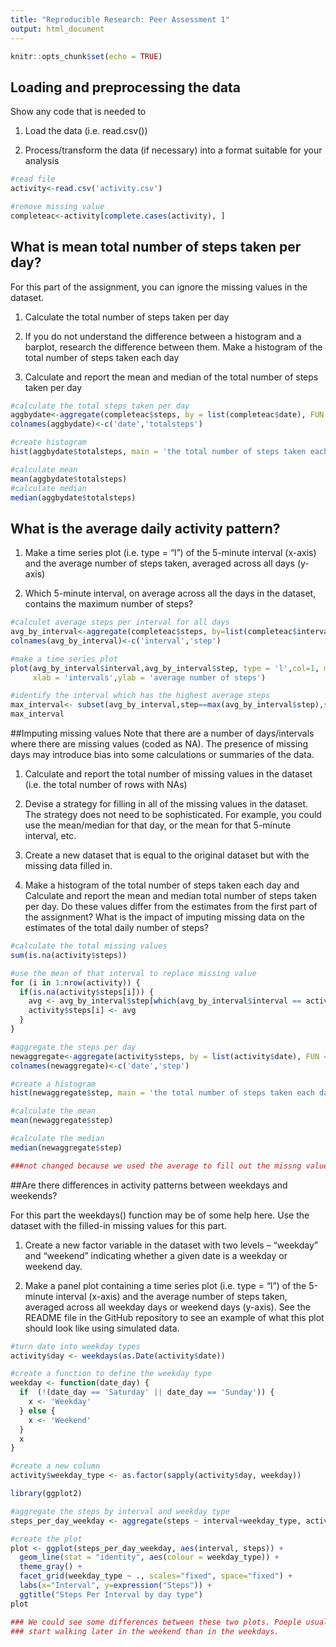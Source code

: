 ```yaml
---
title: "Reproducible Research: Peer Assessment 1"
output: html_document
---
```


```r
knitr::opts_chunk$set(echo = TRUE)
```

## Loading and preprocessing the data

Show any code that is needed to

1. Load the data (i.e. read.csv())

2. Process/transform the data (if necessary) into a format suitable for your analysis

```r
#read file
activity<-read.csv('activity.csv')

#remove missing value
completeac<-activity[complete.cases(activity), ]
```

## What is mean total number of steps taken per day?

For this part of the assignment, you can ignore the missing values in the dataset.

1. Calculate the total number of steps taken per day

2. If you do not understand the difference between a histogram and a barplot, research the difference between them. Make a histogram of the total number of steps taken each day

3. Calculate and report the mean and median of the total number of steps taken per day

```r
#calculate the total steps taken per day
aggbydate<-aggregate(completeac$steps, by = list(completeac$date), FUN = sum)
colnames(aggbydate)<-c('date','totalsteps')

#create histogram
hist(aggbydate$totalsteps, main = 'the total number of steps taken each day', xlab = 'step')

#calculate mean
mean(aggbydate$totalsteps)
#calculate median
median(aggbydate$totalsteps)
```

## What is the average daily activity pattern?
1. Make a time series plot (i.e. type = “l”) of the 5-minute interval (x-axis) and the average number of steps taken, averaged across all days (y-axis)

2. Which 5-minute interval, on average across all the days in the dataset, contains the maximum number of steps?

```r
#calculet average steps per interval for all days
avg_by_interval<-aggregate(completeac$steps, by=list(completeac$interval), FUN=mean)
colnames(avg_by_interval)<-c('interval','step')

#make a time series plot
plot(avg_by_interval$interval,avg_by_interval$step, type = 'l',col=1, main = 'average number of steps by interval',
     xlab = 'intervals',ylab = 'average number of steps')

#identify the interval which has the highest average steps
max_interval<- subset(avg_by_interval,step==max(avg_by_interval$step),select = c(interval))
max_interval
```

##Imputing missing values
Note that there are a number of days/intervals where there are missing values (coded as NA). The presence of missing days may introduce bias into some calculations or summaries of the data.

1. Calculate and report the total number of missing values in the dataset (i.e. the total number of rows with NAs)

2. Devise a strategy for filling in all of the missing values in the dataset. The strategy does not need to be sophisticated. For example, you could use the mean/median for that day, or the mean for that 5-minute interval, etc.

3. Create a new dataset that is equal to the original dataset but with the missing data filled in.

4. Make a histogram of the total number of steps taken each day and Calculate and report the mean and median total number of steps taken per day. Do these values differ from the estimates from the first part of the assignment? What is the impact of imputing missing data on the estimates of the total daily number of steps?

```r
#calculate the total missing values
sum(is.na(activity$steps))

#use the mean of that interval to replace missing value
for (i in 1:nrow(activity)) {
  if(is.na(activity$steps[i])) {
    avg <- avg_by_interval$step[which(avg_by_interval$interval == activity$interval[i])]
    activity$steps[i] <- avg 
  }
}

#aggregate the steps per day
newaggregate<-aggregate(activity$steps, by = list(activity$date), FUN = sum)
colnames(newaggregate)<-c('date','step')

#create a histogram
hist(newaggregate$step, main = 'the total number of steps taken each day',xlab = 'step')

#calculate the mean
mean(newaggregate$step)

#calculate the median
median(newaggregate$step)

###not changed because we used the average to fill out the missng values

```

##Are there differences in activity patterns between weekdays and weekends?

For this part the weekdays() function may be of some help here. Use the dataset with the filled-in missing values for this part.

1. Create a new factor variable in the dataset with two levels – “weekday” and “weekend” indicating whether a given date is a weekday or weekend day.

2. Make a panel plot containing a time series plot (i.e. type = “l”) of the 5-minute interval (x-axis) and the average number of steps taken, averaged across all weekday days or weekend days (y-axis). See the README file in the GitHub repository to see an example of what this plot should look like using simulated data.

```r
#turn date into weekday types
activity$day <- weekdays(as.Date(activity$date))

#create a function to define the weekday type
weekday <- function(date_day) {
  if  (!(date_day == 'Saturday' || date_day == 'Sunday')) {
    x <- 'Weekday'
  } else {
    x <- 'Weekend'
  }
  x
}

#create a new column
activity$weekday_type <- as.factor(sapply(activity$day, weekday))

library(ggplot2)

#aggregate the steps by interval and weekday type
steps_per_day_weekday <- aggregate(steps ~ interval+weekday_type, activity, mean)

#create the plot
plot <- ggplot(steps_per_day_weekday, aes(interval, steps)) +
  geom_line(stat = "identity", aes(colour = weekday_type)) +
  theme_gray() +
  facet_grid(weekday_type ~ ., scales="fixed", space="fixed") +
  labs(x="Interval", y=expression("Steps")) +
  ggtitle("Steps Per Interval by day type")
plot

### We could see some differences between these two plots. Poeple usually
### start walking later in the weekend than in the weekdays.

```
